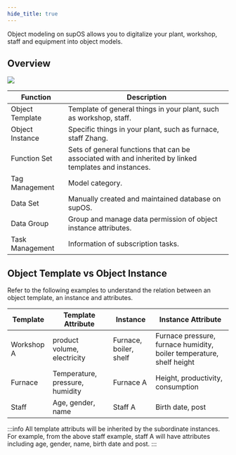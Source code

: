 ```yaml
---
hide_title: true
---
```


Object modeling on supOS allows you to digitalize your plant, workshop, staff and equipment into object models.
## Overview

![](https://wordpressfreezonex.oss-accelerate.aliyuncs.com/factoryModeling/34.png)

<table>
  <thead>
    <tr>
      <th>Function</th>
      <th>Description</th>
    </tr>
  </thead>
  <tbody>
    <tr>
      <td>Object Template</td>
      <td>Template of general things in your plant, such as workshop, staff.</td>
    </tr>
    <tr>
      <td>Object Instance</td>
      <td>Specific things in your plant, such as furnace, staff Zhang.</td>
    </tr>
    <tr>
      <td>Function Set</td>
      <td>Sets of general functions that can be associated with and inherited by linked templates and instances.</td>
    </tr>
    <tr>
      <td>Tag Management</td>
      <td>Model category.</td>
    </tr>
    <tr>
      <td>Data Set</td>
      <td>Manually created and maintained database on supOS.</td>
    </tr>
    <tr>
      <td>Data Group</td>
      <td>Group and manage data permission of object instance attributes.</td>
    </tr>
    <tr>
      <td>Task Management</td>
      <td>Information of subscription tasks.</td>
    </tr>
  </tbody>
</table>

## Object Template vs Object Instance

Refer to the following examples to understand the relation between an object template, an instance and attributes.

<table>
  <thead>
    <tr>
      <th>Template</th>
      <th>Template Attribute</th>
      <th>Instance</th>
      <th>Instance Attribute</th>
    </tr>
  </thead>
  <tbody>
    <tr>
      <td>Workshop A</td>
      <td>product volume, electricity</td>
      <td>Furnace, boiler, shelf</td>
      <td>Furnace pressure, furnace humidity, boiler temperature, shelf height</td>
    </tr>
    <tr>
      <td>Furnace</td>
      <td>Temperature, pressure, humidity</td>
      <td>Furnace A</td>
      <td>Height, productivity, consumption</td>
    </tr>
    <tr>
      <td>Staff</td>
      <td>Age, gender, name</td>
      <td>Staff A</td>
      <td>Birth date, post</td>
    </tr>
  </tbody>
</table>

:::info
All template attributs will be inherited by the subordinate instances. For example, from the above staff example, staff A will have attributes including age, gender, name, birth date and post.
:::

